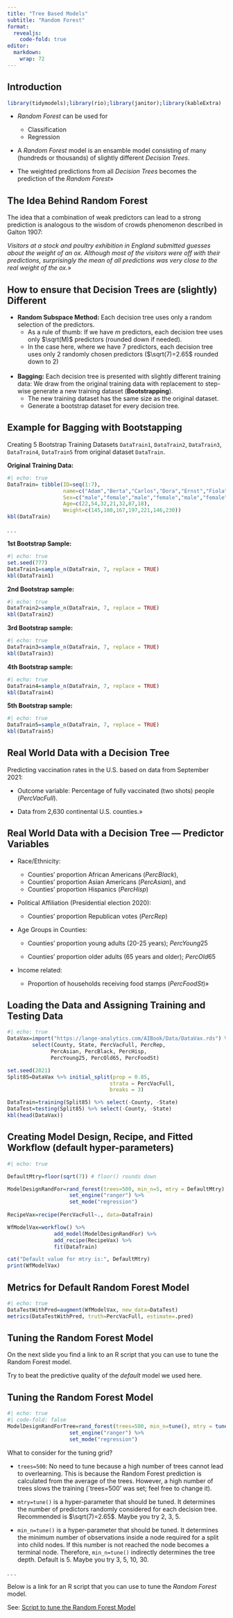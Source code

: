 ```yaml
---
title: "Tree Based Models"
subtitle: "Random Forest"
format: 
  revealjs:
    code-fold: true
editor: 
  markdown: 
    wrap: 72
---
```


## Introduction

```r
library(tidymodels);library(rio);library(janitor);library(kableExtra)
```




-   *Random Forest* can be used for

    -   Classification
    -   Regression

-   A *Random Forest* model is an ensamble model consisting of many (hundreds or thousands) of slightly different *Decision Trees*.

- The weighted predictions from all *Decision Trees* becomes the prediction of the *Random Forest*» 

## The Idea Behind Random Forest

The idea that a combination of weak predictors can lead to a strong prediction is analogous to the wisdom of crowds
phenomenon described in Galton 1907:

*Visitors at a stock and poultry exhibition in England submitted
guesses about the weight of an ox. Although most of the visitors were off with their predictions, surprisingly
the mean of all predictions was very close to the real weight of the ox.*»

## How to ensure that Decision Trees are (slightly) Different {.smaller}

- **Random Subspace Method:** Each decision tree uses only a random selection of the predictors.
     - As a rule of thumb: If we have $m$ predictors, each decision tree uses only $\sqrt(M)$ predictors (rounded down if needed).
     - In the case here, where we have $7$ predictors, each decision tree uses only $2$ randomly chosen predictors ($\sqrt(7)=2.65$ rounded down to $2$)<br> <br>  

- **Bagging:** Each decision tree is presented with slightly different training data: We draw from the original training data with replacement to step-wise generate a new training dataset (**Bootstrapping**).
     - The new training dataset has the same size as the original dataset.
     - Generate a bootstrap dataset for every decision tree. 
     
## Example for Bagging with Bootstapping {.scrollable .smaller}

Creating 5 Bootstrap Training Datasets `DataTrain1`, `DataTrain2`, `DataTrain3`, `DataTrain4`, `DataTrain5` from original dataset `DataTrain`.

**Original Training Data:**

```r
#| echo: true
DataTrain= tibble(ID=seq(1:7),
                  name=c("Adam","Berta","Carlos","Dora","Ernst","Fiola","Gert"),
                  Sex=c("male","female","male","female","male","female","male"),
                  Age=c(22,54,32,21,32,87,18),
                  Weight=c(145,180,167,197,221,146,230))
kbl(DataTrain)
```

. . .

**1st Bootstrap Sample:**

```r
#| echo: true
set.seed(777)
DataTrain1=sample_n(DataTrain, 7, replace = TRUE)
kbl(DataTrain1)
```

**2nd Bootstrap sample:**

```r
#| echo: true
DataTrain2=sample_n(DataTrain, 7, replace = TRUE)
kbl(DataTrain2)
```

**3rd Bootstrap sample:**

```r
#| echo: true
DataTrain3=sample_n(DataTrain, 7, replace = TRUE)
kbl(DataTrain3)
```

**4th Bootstrap sample:**

```r
#| echo: true
DataTrain4=sample_n(DataTrain, 7, replace = TRUE)
kbl(DataTrain4)
```

**5th Bootstrap sample:**

```r
#| echo: true
DataTrain5=sample_n(DataTrain, 7, replace = TRUE)
kbl(DataTrain5)
```



## Real World Data with a Decision Tree

Predicting vaccination rates in the U.S. based on data from September 2021:

- Outcome variable: Percentage of fully vaccinated (two shots) people ($PercVacFull$).

- Data from 2,630 continental U.S. counties.»

## Real World Data with a Decision Tree --- Predictor Variables {.smaller}

- Race/Ethnicity:

  - Counties' proportion African Americans ($PercBlack$), 
  - Counties' proportion Asian Americans ($PercAsian$), and 
  - Counties' proportion Hispanics ($PercHisp$)

- Political Affiliation (Presidential election 2020): 
  
  - Counties' proportion Republican votes ($PercRep$)

- Age Groups in Counties: 
  
  - Counties' proportion young adults (20-25 years);  $PercYoung25$
  
  - Counties' proportion older adults (65 years and older); $PercOld65$

- Income related: 
  - Proportion of households receiving food stamps ($PercFoodSt$)»

## Loading the Data and Assigning Training and Testing Data{.smaller}

```r
#| echo: true
DataVax=import("https://lange-analytics.com/AIBook/Data/DataVax.rds") %>%   
        select(County, State, PercVacFull, PercRep,
              PercAsian, PercBlack, PercHisp,
              PercYoung25, PercOld65, PercFoodSt)

set.seed(2021)
Split85=DataVax %>% initial_split(prop = 0.85,
                                 strata = PercVacFull,
                                 breaks = 3)

DataTrain=training(Split85) %>% select(-County, -State)
DataTest=testing(Split85) %>% select(-County, -State)
kbl(head(DataVax))
```

## Creating Model Design, Recipe, and Fitted Workflow (default hyper-parameters)

```r
#| echo: true

DefaultMtry=floor(sqrt(7)) # floor() rounds down

ModelDesignRandFor=rand_forest(trees=500, min_n=5, mtry = DefaultMtry) %>% 
                    set_engine("ranger") %>% 
                    set_mode("regression")
  
RecipeVax=recipe(PercVacFull~., data=DataTrain)

WfModelVax=workflow() %>% 
               add_model(ModelDesignRandFor) %>% 
               add_recipe(RecipeVax) %>% 
               fit(DataTrain)
```
```r
cat("Default value for mtry is:", DefaultMtry)
print(WfModelVax)
```

## Metrics for Default Random Forest Model

```r
#| echo: true
DataTestWithPred=augment(WfModelVax, new_data=DataTest)
metrics(DataTestWithPred, truth=PercVacFull, estimate=.pred)
```

## Tuning the Random Forest Model

On the next slide you find a link to an R script that you can use to tune the Random Forest model. 

Try to beat the predictive quality of the *default* model we used here.

## Tuning the Random Forest Model {.smaller}

```r
#| echo: true
#| code-fold: false
ModelDesignRandForTree=rand_forest(trees=500, min_n=tune(), mtry = tune()) %>% 
                    set_engine("ranger") %>% 
                    set_mode("regression")
```

What to consider for the tuning grid?

- `trees=500`: No need to tune because a high number of trees cannot lead to overlearning. This is because the Random Forest prediction is calculated from the average of the trees. However, a high number of trees slows the training (`trees=500' was set; feel free to change it).

- `mtry=tune()` is a hyper-parameter that should be tuned. It determines the number of predictors randomly considered for each decision tree. Recommended is $\sqrt(7)=2.65$. Maybe you try 2, 3, 5.

- `min_n=tune()` is a hyper-parameter that should be tuned. It determines the minimum  number of observations inside a node required for a split into child nodes. If this number is not reached the node becomes a terminal node. Therefore, `min_n=tune()` indirectly determines the tree depth.  Default is $5$. Maybe you try 3, 5, 10, 30.

. . .

Below is a link for an R script that you can use to tune the *Random Forest* model.

::: footer
See: [Script to tune the Random Forest Model](https://lange-analytics.com/AIBook/Scripts/TreeBasedRandForTuningScript.R) 
:::



